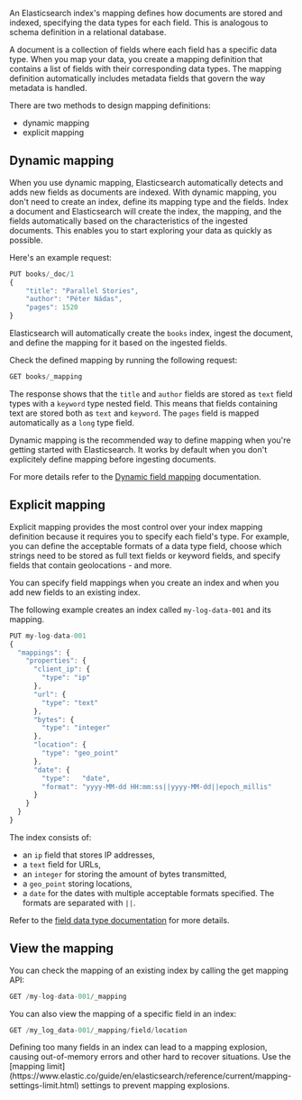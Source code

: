 An Elasticsearch index's mapping defines how documents are
stored and indexed, specifying the data types for each field. This is
analogous to schema definition in a relational database.

A document is a collection of fields where each field has a specific data type.
When you map your data, you create a mapping definition that contains a list of
fields with their corresponding data types.
The mapping definition automatically includes metadata fields that govern the
way metadata is handled.

There are two methods to design mapping definitions:

* dynamic mapping
* explicit mapping


## Dynamic mapping

When you use dynamic mapping, Elasticsearch automatically detects and adds new fields as documents are indexed.
With dynamic mapping, you don't need to create an index, define its mapping type
and the fields. Index a document and Elasticsearch will create the index, the
mapping, and the fields automatically based on the characteristics of the
ingested documents. This enables you to start exploring your data
as quickly as possible.

Here's an example request:

```js
PUT books/_doc/1
{
    "title": "Parallel Stories",
    "author": "Péter Nádas",
    "pages": 1520
}
```

Elasticsearch will automatically create the `books` index, ingest the
document, and define the mapping for it based on the ingested fields.

Check the defined mapping by running the following request:

```js
GET books/_mapping
```

The response shows that the `title` and `author` fields are stored as `text`
field types with a `keyword` type nested field. This means that fields containing
text are stored both as `text` and `keyword`. The `pages` field is mapped
automatically as a `long` type field.

Dynamic mapping is the recommended way to define mapping when you're getting
started with Elasticsearch. It works by default when you don't explicitely
define mapping before ingesting documents.

For more details refer to the
[Dynamic field mapping](https://www.elastic.co/guide/en/elasticsearch/reference/current/dynamic-field-mapping.html)
documentation.

## Explicit mapping

Explicit mapping provides the most control over your index mapping definition because
it requires you to specify each field's type. For example, you
can define the acceptable formats of a data type field, choose which strings
need to be stored as full text fields or keyword fields, and specify fields that
contain geolocations - and more.

You can specify field mappings when you create an index and when you add new fields
to an existing index.

The following example creates an index called `my-log-data-001`
and its mapping.

```js
PUT my-log-data-001
{
  "mappings": {
    "properties": {
      "client_ip": {
        "type": "ip"
      },
      "url": {
        "type": "text"
      },
      "bytes": {
        "type": "integer"
      },
      "location": {
        "type": "geo_point"
      },
      "date": {
        "type":   "date",
        "format": "yyyy-MM-dd HH:mm:ss||yyyy-MM-dd||epoch_millis"
      }
    }
  }
}
```

The index consists of: 

* an `ip` field that stores IP addresses,
* a `text` field for URLs,
* an `integer` for storing the amount of bytes transmitted,
* a `geo_point` storing locations,
* a `date` for the dates with multiple acceptable formats specified.
The formats are separated with `||`.

Refer to the
[field data type documentation](https://www.elastic.co/guide/en/elasticsearch/reference/current/mapping-types.html)
for more details.

## View the mapping

You can check the mapping of an existing index by calling the get mapping API:

```js
GET /my-log-data-001/_mapping
```

You can also view the mapping of a specific field in an index:

```js
GET /my_log_data-001/_mapping/field/location
```

<DocCallOut color="warning" title="Mapping explosion">
Defining too many fields in an index can lead to a mapping explosion, causing
out-of-memory errors and other hard to recover situations.
Use the [mapping limit](https://www.elastic.co/guide/en/elasticsearch/reference/current/mapping-settings-limit.html)
settings to prevent mapping explosions.
</DocCallOut>
